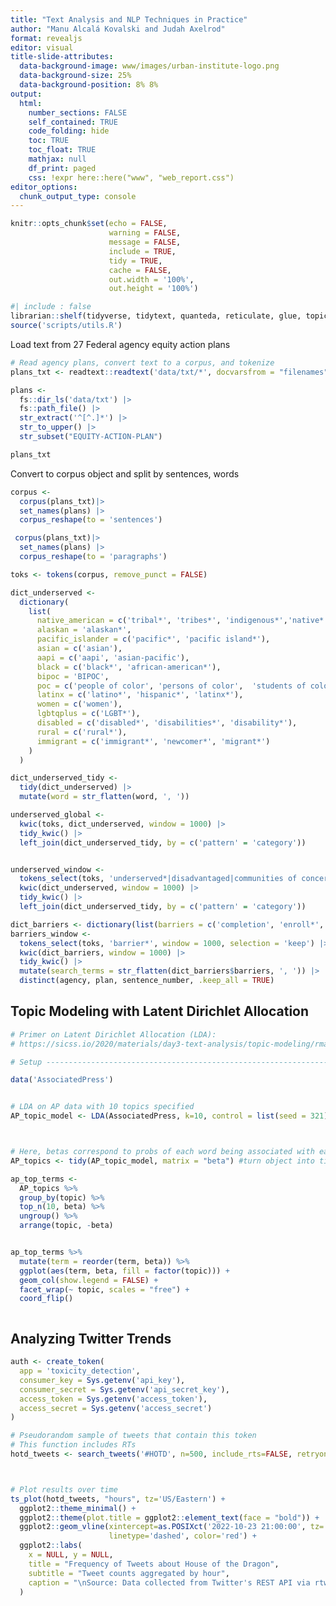 ```yaml
---
title: "Text Analysis and NLP Techniques in Practice"
author: "Manu Alcalá Kovalski and Judah Axelrod"
format: revealjs
editor: visual
title-slide-attributes: 
  data-background-image: www/images/urban-institute-logo.png
  data-background-size: 25%
  data-background-position: 8% 8%
output:
  html:
    number_sections: FALSE
    self_contained: TRUE
    code_folding: hide
    toc: TRUE
    toc_float: TRUE
    mathjax: null
    df_print: paged    
    css: !expr here::here("www", "web_report.css") 
editor_options:
  chunk_output_type: console
---
```


```r
knitr::opts_chunk$set(echo = FALSE,
                      warning = FALSE,
                      message = FALSE,
                      include = TRUE,
                      tidy = TRUE,
                      cache = FALSE,
                      out.width = '100%',
                      out.height = '100%')
```

```r
#| include : false
librarian::shelf(tidyverse, tidytext, quanteda, reticulate, glue, topicmodels, dotenv, rtweet)
source('scripts/utils.R')
```

Load text from 27 Federal agency equity action plans

```r
# Read agency plans, convert text to a corpus, and tokenize
plans_txt <- readtext::readtext('data/txt/*', docvarsfrom = "filenames") |> filter(str_ends(doc_id, 'equity-action-plan.txt'))

plans <-
  fs::dir_ls('data/txt') |>
  fs::path_file() |>
  str_extract('^[^.]*') |>
  str_to_upper() |> 
  str_subset("EQUITY-ACTION-PLAN")

plans_txt

```

Convert to corpus object and split by sentences, words

```r
corpus <-
  corpus(plans_txt)|>
  set_names(plans) |>
  corpus_reshape(to = 'sentences')

 corpus(plans_txt)|>
  set_names(plans) |>
  corpus_reshape(to = 'paragraphs')

toks <- tokens(corpus, remove_punct = FALSE)
```


```r

dict_underserved <-
  dictionary(
    list(
      native_american = c('tribal*', 'tribes*', 'indigenous*','native*'),
      alaskan = 'alaskan*',
      pacific_islander = c('pacific*', 'pacific island*'),
      asian = c('asian'),
      aapi = c('aapi', 'asian-pacific'),
      black = c('black*', 'african-american*'),
      bipoc = 'BIPOC',
      poc = c('people of color', 'persons of color',  'students of color', 'Communities of color'),
      latinx = c('latino*', 'hispanic*', 'latinx*'),
      women = c('women'),
      lgbtqplus = c('LGBT*'),
      disabled = c('disabled*', 'disabilities*', 'disability*'),
      rural = c('rural*'),
      immigrant = c('immigrant*', 'newcomer*', 'migrant*')
    )
  )

dict_underserved_tidy <-
  tidy(dict_underserved) |>
  mutate(word = str_flatten(word, ', '))

underserved_global <-
  kwic(toks, dict_underserved, window = 1000) |>
  tidy_kwic() |>
  left_join(dict_underserved_tidy, by = c('pattern' = 'category'))


underserved_window <-
  tokens_select(toks, 'underserved*|disadvantaged|communities of concern|minority|overburdened|vulnerable|marginalized|underrepresented', window = 1000, selection = 'keep') |>
  kwic(dict_underserved, window = 1000) |>
  tidy_kwic() |>
  left_join(dict_underserved_tidy, by = c('pattern' = 'category'))
```


```r



dict_barriers <- dictionary(list(barriers = c('completion', 'enroll*', 'participat*')))
barriers_window <-
  tokens_select(toks, 'barrier*', window = 1000, selection = 'keep') |>
  kwic(dict_barriers, window = 1000) |>
  tidy_kwic() |>
  mutate(search_terms = str_flatten(dict_barriers$barriers, ', ')) |>
  distinct(agency, plan, sentence_number, .keep_all = TRUE)


```




## Topic Modeling with Latent Dirichlet Allocation

```r

# Primer on Latent Dirichlet Allocation (LDA):
# https://sicss.io/2020/materials/day3-text-analysis/topic-modeling/rmarkdown/Topic_Modeling.html

# Setup ----------------------------------------------------------------------------------------------------

data('AssociatedPress')


# LDA on AP data with 10 topics specified
AP_topic_model <- LDA(AssociatedPress, k=10, control = list(seed = 321)) #control for reproducability



# Here, betas correspond to probs of each word being associated with each topic
AP_topics <- tidy(AP_topic_model, matrix = "beta") #turn object into tidy tibble (extract beta attribute)

ap_top_terms <-
  AP_topics %>%
  group_by(topic) %>%
  top_n(10, beta) %>%
  ungroup() %>%
  arrange(topic, -beta)


ap_top_terms %>%
  mutate(term = reorder(term, beta)) %>%
  ggplot(aes(term, beta, fill = factor(topic))) +
  geom_col(show.legend = FALSE) +
  facet_wrap(~ topic, scales = "free") + 
  coord_flip()



```

## Analyzing Twitter Trends
```r

auth <- create_token(
  app = 'toxicity_detection',
  consumer_key = Sys.getenv('api_key'),
  consumer_secret = Sys.getenv('api_secret_key'),
  access_token = Sys.getenv('access_token'),
  access_secret = Sys.getenv('access_secret')
)

# Pseudorandom sample of tweets that contain this token
# This function includes RTs
hotd_tweets <- search_tweets('#HOTD', n=500, include_rts=FALSE, retryonratelimit = TRUE)



# Plot results over time
ts_plot(hotd_tweets, "hours", tz='US/Eastern') +
  ggplot2::theme_minimal() +
  ggplot2::theme(plot.title = ggplot2::element_text(face = "bold")) +
  ggplot2::geom_vline(xintercept=as.POSIXct('2022-10-23 21:00:00', tz='US/Eastern'),
                      linetype='dashed', color='red') +
  ggplot2::labs(
    x = NULL, y = NULL,
    title = "Frequency of Tweets about House of the Dragon",
    subtitle = "Tweet counts aggregated by hour",
    caption = "\nSource: Data collected from Twitter's REST API via rtweet"
  )
```

